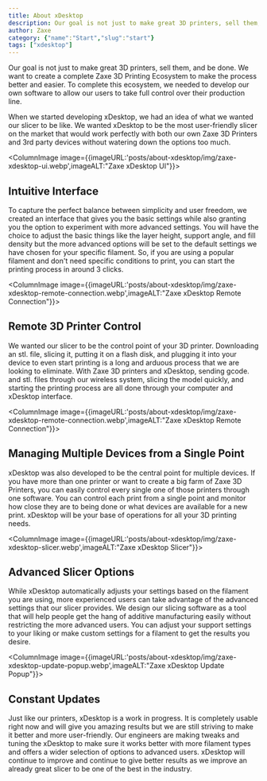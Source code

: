 ```yaml
---
title: About xDesktop
description: Our goal is not just to make great 3D printers, sell them, and be done. We want to create a complete Zaxe 3D Printing Ecosystem to make the process better and easier. To complete this ecosystem, we needed to develop our own software to allow our users to take full control over their production line.
author: Zaxe
category: {"name":"Start","slug":"start"}
tags: ["xdesktop"]
---
```


Our goal is not just to make great 3D printers, sell them, and be done. We want to create a complete Zaxe 3D Printing Ecosystem to make the process better and easier. To complete this ecosystem, we needed to develop our own software to allow our users to take full control over their production line.

When we started developing xDesktop, we had an idea of what we wanted our slicer to be like. We wanted xDesktop to be the most user-friendly slicer on the market that would work perfectly with both our own Zaxe 3D Printers and 3rd party devices without watering down the options too much.

<ColumnImage image={{imageURL:'posts/about-xdesktop/img/zaxe-xdesktop-ui.webp',imageALT:"Zaxe xDesktop UI"}}>
## Intuitive Interface

To capture the perfect balance between simplicity and user freedom, we created an interface that gives you the basic settings while also granting you the option to experiment with more advanced settings. You will have the choice to adjust the basic things like the layer height, support angle, and fill density but the more advanced options will be set to the default settings we have chosen for your specific filament. So, if you are using a popular filament and don't need specific conditions to print, you can start the printing process in around 3 clicks. 
</ColumnImage>

<ColumnImage image={{imageURL:'posts/about-xdesktop/img/zaxe-xdesktop-remote-connection.webp',imageALT:"Zaxe xDesktop Remote Connection"}}>
## Remote 3D Printer Control

We wanted our slicer to be the control point of your 3D printer. Downloading an stl. file, slicing it, putting it on a flash disk, and plugging it into your device to even start printing is a long and arduous process that we are looking to eliminate. With Zaxe 3D printers and xDesktop, sending gcode. and stl. files through our wireless system, slicing the model quickly, and starting the printing process are all done through your computer and xDesktop interface.
</ColumnImage>

<ColumnImage image={{imageURL:'posts/about-xdesktop/img/zaxe-xdesktop-remote-connection.webp',imageALT:"Zaxe xDesktop Remote Connection"}}>
## Managing Multiple Devices from a Single Point

xDesktop was also developed to be the central point for multiple devices. If you have more than one printer or want to create a big farm of Zaxe 3D Printers, you can easily control every single one of those printers through one software. You can control each print from a single point and monitor how close they are to being done or what devices are available for a new print. xDesktop will be your base of operations for all your 3D printing needs.
</ColumnImage>

<ColumnImage image={{imageURL:'posts/about-xdesktop/img/zaxe-xdesktop-slicer.webp',imageALT:"Zaxe xDesktop Slicer"}}>
## Advanced Slicer Options

While xDesktop automatically adjusts your settings based on the filament you are using, more experienced users can take advantage of the advanced settings that our slicer provides. We design our slicing software as a tool that will help people get the hang of additive manufacturing easily without restricting the more advanced users. You can adjust your support settings to your liking or make custom settings for a filament to get the results you desire. 
</ColumnImage>

<ColumnImage image={{imageURL:'posts/about-xdesktop/img/zaxe-xdesktop-update-popup.webp',imageALT:"Zaxe xDesktop Update Popup"}}>
## Constant Updates

Just like our printers, xDesktop is a work in progress. It is completely usable right now and will give you amazing results but we are still striving to make it better and more user-friendly. Our engineers are making tweaks and tuning the xDesktop to make sure it works better with more filament types and offers a wider selection of options to advanced users. xDesktop will continue to improve and continue to give better results as we improve an already great slicer to be one of the best in the industry. 
</ColumnImage>

